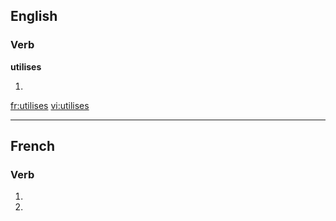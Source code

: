 
==English==

===Verb===
'''utilises'''

# {{third-person singular of|[[utilise]]}}

[[fr:utilises]]
[[vi:utilises]]

----
{{see|utilisés}}
==French==

===Verb===
{{fr-verb-form}}

# {{form of|[[second-person|Second-person]] [[singular]] [[present indicative]]|[[utiliser#French|utiliser]]|lang=French}}
# {{form of|Second-person singular [[present subjunctive]]|utiliser#French|utiliser|lang=French}}


{{rfc-auto}}